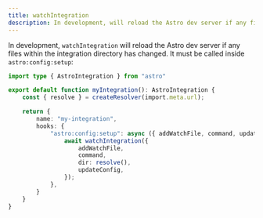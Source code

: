 ```yaml
---
title: watchIntegration
description: In development, will reload the Astro dev server if any files within the integration directory has changed. Must be called inside `astro:config:setup`.
---
```


In development, `watchIntegration` will reload the Astro dev server if any files within
the integration directory has changed. It must be called inside `astro:config:setup`:

```ts title="integration/index.ts"
import type { AstroIntegration } from "astro"

export default function myIntegration(): AstroIntegration {
    const { resolve } = createResolver(import.meta.url);

    return {
        name: "my-integration",
        hooks: {
			"astro:config:setup": async ({ addWatchFile, command, updateConfig }) => {
				await watchIntegration({
					addWatchFile,
					command,
					dir: resolve(),
					updateConfig,
				});
			},
        }
    }
}
```
